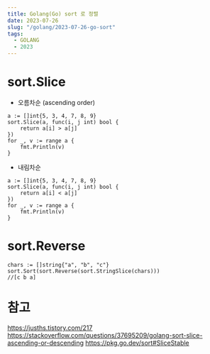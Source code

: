 ```yaml
---
title: Golang(Go) sort 로 정렬
date: 2023-07-26
slug: "/golang/2023-07-26-go-sort"
tags:
  - GOLANG
  - 2023
---
```


# sort.Slice
* 오름차순 (ascending order)
```
a := []int{5, 3, 4, 7, 8, 9}
sort.Slice(a, func(i, j int) bool {
    return a[i] > a[j]
})
for _, v := range a {
    fmt.Println(v)
}
```
* 내림차순
```
a := []int{5, 3, 4, 7, 8, 9}
sort.Slice(a, func(i, j int) bool {
    return a[i] < a[j]
})
for _, v := range a {
    fmt.Println(v)
}
```

# sort.Reverse
```
chars := []string{"a", "b", "c"}
sort.Sort(sort.Reverse(sort.StringSlice(chars)))
//[c b a]
```





# 참고
https://jusths.tistory.com/217
https://stackoverflow.com/questions/37695209/golang-sort-slice-ascending-or-descending
https://pkg.go.dev/sort#SliceStable
